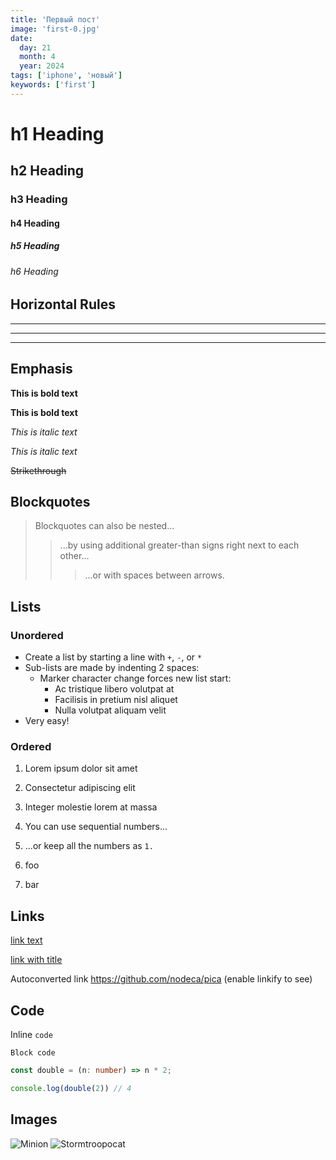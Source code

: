 ```yaml
---
title: 'Первый пост'
image: 'first-0.jpg'
date:
  day: 21
  month: 4
  year: 2024
tags: ['iphone', 'новый']
keywords: ['first']
---
```


# h1 Heading
## h2 Heading
### h3 Heading
#### h4 Heading
##### h5 Heading
###### h6 Heading

## Horizontal Rules

___

---

***

## Emphasis

**This is bold text**

__This is bold text__

*This is italic text*

_This is italic text_

~~Strikethrough~~

## Blockquotes

> Blockquotes can also be nested...
>> ...by using additional greater-than signs right next to each other...
> > > ...or with spaces between arrows.

## Lists

### Unordered

+ Create a list by starting a line with `+`, `-`, or `*`
+ Sub-lists are made by indenting 2 spaces:
  - Marker character change forces new list start:
    * Ac tristique libero volutpat at
    + Facilisis in pretium nisl aliquet
    - Nulla volutpat aliquam velit
+ Very easy!

### Ordered

1. Lorem ipsum dolor sit amet
2. Consectetur adipiscing elit
3. Integer molestie lorem at massa

1. You can use sequential numbers...
1. ...or keep all the numbers as `1.`

57. foo
1. bar

## Links

[link text](http://dev.nodeca.com)

[link with title](http://nodeca.github.io/pica/demo/ "title text!")

Autoconverted link https://github.com/nodeca/pica (enable linkify to see)

## Code

Inline `code`

```
Block code
```

```typescript
const double = (n: number) => n * 2;

console.log(double(2)) // 4
```

## Images

![Minion](https://octodex.github.com/images/minion.png)
![Stormtroopocat](https://octodex.github.com/images/stormtroopocat.jpg "The Stormtroopocat")

<CustomImage src="first-0.jpg" width="569" height="898" alt="телефон" />